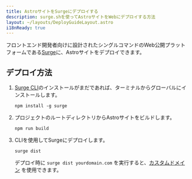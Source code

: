 ```yaml
---
title: AstroサイトをSurgeにデプロイする
description: surge.shを使ってAstroサイトをWebにデプロイする方法
layout: ~/layouts/DeployGuideLayout.astro
i18nReady: true
---
```


フロントエンド開発者向けに設計されたシングルコマンドのWeb公開プラットフォームである[Surge](https://surge.sh/)に、Astroサイトをデプロイできます。

## デプロイ方法

1. [Surge CLI](https://www.npmjs.com/package/surge)のインストールがまだであれば、ターミナルからグローバルにインストールします。

    ```shell
    npm install -g surge
    ```

2. プロジェクトのルートディレクトリからAstroサイトをビルドします。

    ```shell
    npm run build
    ```

3. CLIを使用してSurgeにデプロイします。

    ```shell
    surge dist
    ```

    デプロイ時に `surge dist yourdomain.com` を実行すると、[カスタムドメイン](http://surge.sh/help/adding-a-custom-domain) を使用できます。